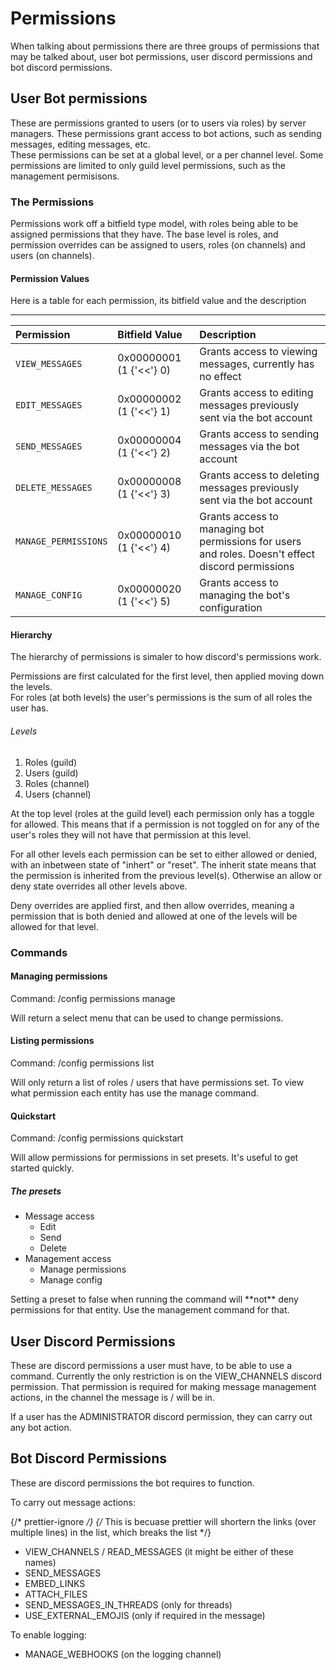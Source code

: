 
# Permissions

When talking about permissions there are three groups of permissions that may be talked about, user bot permissions, user discord permissions and bot discord permissions.

## User Bot permissions

These are permissions granted to users (or to users via roles) by server managers.
These permissions grant access to bot actions, such as sending messages, editing messages, etc.  
These permissions can be set at a global level, or a per channel level.
Some permissions are limited to only guild level permissions, such as the management permisisons.

### The Permissions

Permissions work off a bitfield type model, with roles being able to be assigned permissions that they have.
The base level is roles, and permission overrides can be assigned to users, roles (on channels) and users (on channels).

#### Permission Values

Here is a table for each permission, its bitfield value and the description

---

| Permission           | Bitfield Value          | Description                                                                                       |
| :------------------- | :---------------------- | :------------------------------------------------------------------------------------------------ |
| `VIEW_MESSAGES`      | 0x00000001 (1 {'<<'} 0) | Grants access to viewing messages, currently has no effect                                        |
| `EDIT_MESSAGES`      | 0x00000002 (1 {'<<'} 1) | Grants access to editing messages previously sent via the bot account                             |
| `SEND_MESSAGES`      | 0x00000004 (1 {'<<'} 2) | Grants access to sending messages via the bot account                                             |
| `DELETE_MESSAGES`    | 0x00000008 (1 {'<<'} 3) | Grants access to deleting messages previously sent via the bot account                            |
| `MANAGE_PERMISSIONS` | 0x00000010 (1 {'<<'} 4) | Grants access to managing bot permissions for users and roles. Doesn't effect discord permissions |
| `MANAGE_CONFIG`      | 0x00000020 (1 {'<<'} 5) | Grants access to managing the bot's configuration                                                 |

#### Hierarchy

The hierarchy of permissions is simaler to how discord's permissions work.

Permissions are first calculated for the first level, then applied moving down the levels.  
For roles (at both levels) the user's permissions is the sum of all roles the user has.

###### Levels

1. Roles (guild)
2. Users (guild)
3. Roles (channel)
4. Users (channel)

At the top level (roles at the guild level) each permission only has a toggle for allowed.
This means that if a permission is not toggled on for any of the user's roles they will not have that permission at this level.

For all other levels each permission can be set to either allowed or denied, with an inbetween state of "inhert" or "reset".
The inherit state means that the permission is inherited from the previous level(s).
Otherwise an allow or deny state overrides all other levels above.

Deny overrides are applied first, and then allow overrides,
meaning a permission that is both denied and allowed at one of the levels will be allowed for that level.

### Commands

#### Managing permissions

Command: <InlineCode>/config permissions manage</InlineCode>

Will return a select menu that can be used to change permissions.

#### Listing permissions

Command: <InlineCode>/config permissions list</InlineCode>

Will only return a list of roles / users that have permissions set. To view what permission each entity has use the manage command.

#### Quickstart

Command: <InlineCode>/config permissions quickstart</InlineCode>

Will allow permissions for permissions in set presets. It's useful to get started quickly.

##### The presets

- Message access
  - Edit
  - Send
  - Delete
- Management access
  - Manage permissions
  - Manage config

<Hint type="warn">
  Setting a preset to false when running the command will **not** deny
  permissions for that entity. Use the management command for that.
</Hint>

## User Discord Permissions

These are discord permissions a user must have, to be able to use a command. Currently the only restriction is on the <InlineCode>VIEW_CHANNELS</InlineCode> discord permission.
That permission is required for making message management actions, in the channel the message is / will be in.

<Hint type="info">
  If a user has the <InlineCode>ADMINISTRATOR</InlineCode> discord permission,
  they can carry out any bot action.
</Hint>

## Bot Discord Permissions

These are discord permissions the bot requires to function.

To carry out message actions:

{/* prettier-ignore */}
{/* This is becuase prettier will shortern the links (over multiple lines) in the list, which breaks the list */}

- <InlineCode>VIEW_CHANNELS</InlineCode> / <InlineCode>
    READ_MESSAGES
  </InlineCode> (it might be either of these names)
- <InlineCode>SEND_MESSAGES</InlineCode>
- <InlineCode>EMBED_LINKS</InlineCode>
- <InlineCode>ATTACH_FILES</InlineCode>
- <InlineCode>SEND_MESSAGES_IN_THREADS</InlineCode> (only for threads)
- <InlineCode>USE_EXTERNAL_EMOJIS</InlineCode> (only if required in the message)

To enable logging:

- <InlineCode>MANAGE_WEBHOOKS</InlineCode> (on the logging channel)
